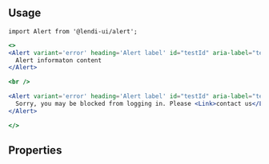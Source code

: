 
## Usage

```
import Alert from '@lendi-ui/alert';
```

```jsx
<>
<Alert variant='error' heading='Alert label' id="testId" aria-label="testLabel">
  Alert informaton content
</Alert>     

<br />

<Alert variant='error' heading='Alert label' id="testId" aria-label="testLabel">
  Sorry, you may be blocked from logging in. Please <Link>contact us</Link>.
</Alert>  

</>
```

## Properties

<PropTable>
  <PropTable.Entry name='children' type='React.ReactNode' description='Alert content'/>
  <PropTable.Entry name='heading' type='string' description='Alert with heading'/>
  <PropTable.Entry name='variant' required type="{ 'error' | 'info' | 'success' | 'warn' }" description='Alert type'/>
</PropTable>

```
